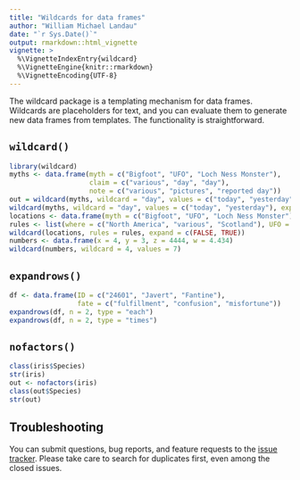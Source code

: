 ```yaml
---
title: "Wildcards for data frames"
author: "William Michael Landau"
date: "`r Sys.Date()`"
output: rmarkdown::html_vignette
vignette: >
  %\VignetteIndexEntry{wildcard}
  %\VignetteEngine{knitr::rmarkdown}
  %\VignetteEncoding{UTF-8}
---
```


The wildcard package is a templating mechanism for data frames. Wildcards are placeholders for text, and you can evaluate them to generate new data frames from templates. The functionality is straightforward.

## `wildcard()`

```r
library(wildcard)
myths <- data.frame(myth = c("Bigfoot", "UFO", "Loch Ness Monster"), 
                    claim = c("various", "day", "day"), 
                    note = c("various", "pictures", "reported day"))
out = wildcard(myths, wildcard = "day", values = c("today", "yesterday"))
wildcard(myths, wildcard = "day", values = c("today", "yesterday"), expand = FALSE)
locations <- data.frame(myth = c("Bigfoot", "UFO", "Loch Ness Monster"), origin = "where")
rules <- list(where = c("North America", "various", "Scotland"), UFO = c("spaceship", "saucer"))
wildcard(locations, rules = rules, expand = c(FALSE, TRUE))
numbers <- data.frame(x = 4, y = 3, z = 4444, w = 4.434)
wildcard(numbers, wildcard = 4, values = 7)
```

## `expandrows()`

```r
df <- data.frame(ID = c("24601", "Javert", "Fantine"), 
                 fate = c("fulfillment", "confusion", "misfortune"))
expandrows(df, n = 2, type = "each")
expandrows(df, n = 2, type = "times")
```

## `nofactors()`

```r
class(iris$Species)
str(iris)
out <- nofactors(iris)
class(out$Species)
str(out)
```

## Troubleshooting

You can submit questions, bug reports, and feature requests to the [issue tracker](https://github.com/wlandau/wildcard/issues). Please take care to search for duplicates first, even among the closed issues.
